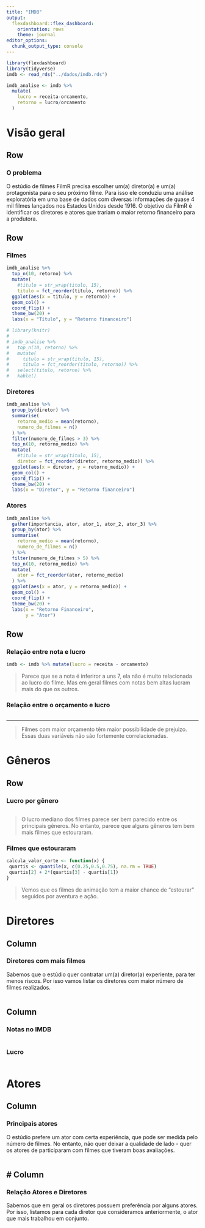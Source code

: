 ```yaml
---
title: "IMDB"
output: 
  flexdashboard::flex_dashboard:
    orientation: rows
    theme: journal
editor_options: 
  chunk_output_type: console
---
```



```r
library(flexdashboard)
library(tidyverse)
imdb <- read_rds("../dados/imdb.rds")

imdb_analise <- imdb %>% 
  mutate(
    lucro = receita-orcamento,
    retorno = lucro/orcamento
  )
```

Visão geral
========================================================================

Row {data-height=110}
----------------------------------------------------------------------

### O problema

O estúdio de filmes FilmR precisa escolher um(a) diretor(a) e um(a) protagonista para o seu próximo filme. Para isso ele conduziu uma análise exploratória em uma base de dados com diversas informações de quase 4 mil filmes lançados nos Estados Unidos desde 1916. O objetivo da FilmR é identificar os diretores e atores que trariam o maior retorno financeiro para a produtora. 

Row
---

### Filmes

```r

imdb_analise %>%
  top_n(10, retorno) %>%
  mutate(
    #titulo = str_wrap(titulo, 15),
    titulo = fct_reorder(titulo, retorno)) %>%
  ggplot(aes(x = titulo, y = retorno)) +
  geom_col() +
  coord_flip() +
  theme_bw(20) +
  labs(x = "Título", y = "Retorno financeiro")

# library(knitr)
# 
# imdb_analise %>%
#   top_n(10, retorno) %>%
#   mutate(
#     titulo = str_wrap(titulo, 15),
#     titulo = fct_reorder(titulo, retorno)) %>%
#   select(titulo, retorno) %>% 
#   kable()

```

### Diretores

```r

imdb_analise %>%
  group_by(diretor) %>% 
  summarise(
    retorno_medio = mean(retorno),
    numero_de_filmes = n()
  ) %>% 
  filter(numero_de_filmes > 3) %>% 
  top_n(10, retorno_medio) %>%
  mutate(
    #titulo = str_wrap(titulo, 15),
    diretor = fct_reorder(diretor, retorno_medio)) %>%
  ggplot(aes(x = diretor, y = retorno_medio)) +
  geom_col() +
  coord_flip() +
  theme_bw(20) +
  labs(x = "Diretor", y = "Retorno financeiro")

```

### Atores

```r

imdb_analise %>% 
  gather(importancia, ator, ator_1, ator_2, ator_3) %>% 
  group_by(ator) %>% 
  summarise(
    retorno_medio = mean(retorno),
    numero_de_filmes = n()
  ) %>% 
  filter(numero_de_filmes > 5) %>% 
  top_n(10, retorno_medio) %>% 
  mutate(
    ator = fct_reorder(ator, retorno_medio)
  ) %>% 
  ggplot(aes(x = ator, y = retorno_medio)) +
  geom_col() +
  coord_flip() +
  theme_bw(20) +
  labs(x = "Retorno Financeiro",
       y = "Ator")

```

Row
--------------------------------------------------------------

### Relação entre nota e lucro

```r
imdb <- imdb %>% mutate(lucro = receita - orcamento)


```

> Parece que se a nota é inferiror a uns 7, ela não é muito relacionada ao lucro do filme.
Mas em geral filmes com notas bem altas lucram mais do que os outros.

### Relação entre o orçamento e lucro

```r

```

---

> Filmes com maior orçamento têm maior possibilidade de prejuizo. Essas duas variáveis não são fortemente correlacionadas.

Gêneros
==============================================================


Row
---------------------------------------------------------------

### Lucro por gênero

```r

```

> O lucro mediano dos filmes parece ser bem parecido entre os principais gêneros. No entanto, parece que alguns gêneros tem bem mais filmes que estouraram.

### Filmes que estouraram

```r
calcula_valor_corte <- function(x) {
 quartis <- quantile(x, c(0.25,0.5,0.75), na.rm = TRUE)
 quartis[2] + 2*(quartis[3] - quartis[1])
}

```

> Vemos que os filmes de animação tem a maior chance de "estourar" seguidos por aventura e ação.

Diretores {data-orientation=columns}
============================================

Column
-------------------------------------------

### Diretores com mais filmes

Sabemos que o estúdio quer contratar um(a) diretor(a) experiente, para ter menos riscos. Por isso vamos listar os diretores com maior número de filmes realizados.

```r

```

Column {.tabset}
--------------------------------

### Notas no IMDB

```r

```

### Lucro

```r

```

Atores {data-orientation=columns}
============================================

Column
--------------------------------------------

### Principais atores

O estúdio prefere um ator com certa experiência, que pode ser medida pelo número de filmes. No entanto, não quer deixar a qualidade de lado - quer os atores de participaram com filmes que tiveram boas avaliações.

```r

```

# Column
--------------------------------------

### Relação Atores e Diretores

Sabemos que em geral os diretores possuem preferência por alguns atores. Por isso,
listamos para cada diretor que consideramos anteriormente, o ator que mais trabalhou em conjunto.

```r

```




